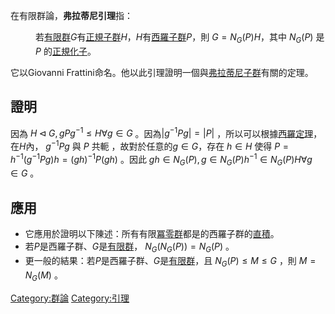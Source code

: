 在有限群論，'''弗拉蒂尼引理'''指：

: 若[[有限群|有限群]]<math>G</math>有[[正規子群|正規子群]]<math>H</math>，<math>H</math>有[[西羅子群|西羅子群]]<math>P</math>，則  <math>G = N_G(P) H</math>，其中 <math>N_G(P)</math> 是 <math>P</math> 的[[正規化子|正規化子]]。

它以Giovanni Frattini命名。他以此引理證明一個與[[弗拉蒂尼子群|弗拉蒂尼子群]]有關的定理。

==證明==
因為 <math>H \triangleleft G,  gPg^{-1} \le H \forall g \in G</math> 。因為<math>|g^{-1} P g| = |P| </math> ，所以可以根據[[西羅定理|西羅定理]]，在<math>H</math>內， <math>g^{-1} P g</math> 與 <math>P</math> 共軛 ，故對於任意的<math>g \in G</math>，存在 <math>h \in H</math> 使得 <math>P = h^{-1} (g^{-1} P g) h = (gh)^{-1} P (gh)</math> 。因此 <math>gh \in N_G(P), g \in N_G(P) h^{-1} \in N_G(P) H \forall g \in G</math> 。

==應用==
* 它應用於證明以下陳述：所有有限[[冪零群|冪零群]]都是的西羅子群的[[直積|直積]]。
* 若<math>P</math>是西羅子群、<math>G</math>是[[有限群|有限群]]， <math>N_G ( N_G (P) ) = N_G(P)</math> 。
* 更一般的結果：若<math>P</math>是西羅子群、<math>G</math>是[[有限群|有限群]]，且 <math>N_G(P) \le M \le G</math> ，則 <math>M = N_G(M)</math> 。

[[Category:群論|Category:群論]]
[[Category:引理|Category:引理]]